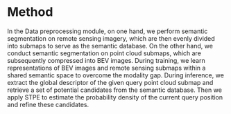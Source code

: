 # Method
In the Data preprocessing module, on one hand, we perform semantic segmentation on remote sensing imagery, which are then evenly divided into submaps to serve as the semantic database. On the other hand, we conduct semantic segmentation on point cloud submaps, which are subsequently compressed into BEV images. During training, we learn representations of BEV images and remote sensing submaps within a shared semantic space to overcome the modality gap. During inference, we extract the global descriptor of the given query point cloud submap and retrieve a set of potential candidates from the semantic database. Then we apply STPE to estimate the probability density of the current query position and refine these candidates.

